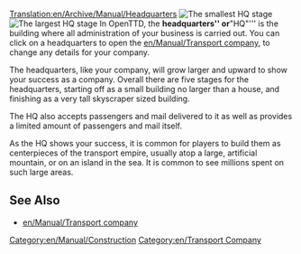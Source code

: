 [[Translation:en/Archive/Manual/Headquarters]]
[[File:en/Archive/Old 32bpp/HQ1.png|right|frame|The smallest HQ stage]]
[[File:en/Archive/Old 32bpp/HQ5.png|right|frame|The largest HQ stage]]
In OpenTTD, the '''headquarters'' or '''"HQ"''' is the building where all administration of your business is carried out. You can click on a headquarters to open the [[en/Manual/Transport company]], to change any details for your company. 

The headquarters, like your company, will grow larger and upward to show your success as a company. Overall there are five stages for the headquarters, starting off as a small building no larger than a house, and finishing as a very tall skyscraper sized building.

The HQ also accepts passengers and mail delivered to it as well as provides a limited amount of passengers and mail itself.

As the HQ shows your success, it is common for players to build them as centerpieces of the transport empire, usually atop a large, artificial mountain, or on an island in the sea. It is common to see millions spent on such large areas.

==See Also==
*[[en/Manual/Transport company]]

[[Category:en/Manual/Construction]]
[[Category:en/Transport Company]]